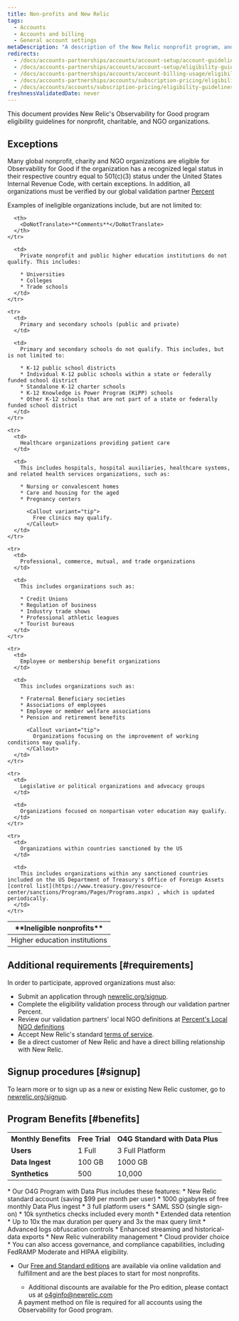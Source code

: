 ```yaml
---
title: Non-profits and New Relic
tags:
  - Accounts
  - Accounts and billing
  - General account settings
metaDescription: "A description of the New Relic nonprofit program, and eligibility requirements."
redirects:
  - /docs/accounts-partnerships/accounts/account-setup/account-guidelines-nonprofits
  - /docs/accounts-partnerships/accounts/account-setup/eligibility-guidelines-new-relic-nonprofit-program
  - /docs/accounts-partnerships/accounts/account-billing-usage/eligibility-guidelines-new-relic-nonprofit-program
  - /docs/accounts-partnerships/accounts/subscription-pricing/eligibility-guidelines-new-relic-nonprofit-program
  - /docs/accounts/accounts/subscription-pricing/eligibility-guidelines-new-relic-nonprofit-program
freshnessValidatedDate: never
---
```


This document provides New Relic's Observability for Good program eligibility guidelines for nonprofit, charitable, and NGO organizations.

## Exceptions

Many global nonprofit, charity and NGO organizations are eligible for Observability for Good if the organization has a recognized legal status in their respective country equal to 501(c)(3) status under the United States Internal Revenue Code, with certain exceptions. In addition, all organizations must be verified by our global validation partner [Percent](https://poweredbypercent.com/)

Examples of ineligible organizations include, but are not limited to:

<table>
  <thead>
    <tr>
      <th style={{ width: "200px" }}>
        <DoNotTranslate>**Ineligible nonprofits**</DoNotTranslate>
      </th>

      <th>
        <DoNotTranslate>**Comments**</DoNotTranslate>
      </th>
    </tr>
  </thead>

  <tbody>
    <tr>
      <td>
        Higher education institutions
      </td>

      <td>
        Private nonprofit and public higher education institutions do not qualify. This includes:

        * Universities
        * Colleges
        * Trade schools
      </td>
    </tr>

    <tr>
      <td>
        Primary and secondary schools (public and private)
      </td>

      <td>
        Primary and secondary schools do not qualify. This includes, but is not limited to:

        * K-12 public school districts
        * Individual K-12 public schools within a state or federally funded school district
        * Standalone K-12 charter schools
        * K-12 Knowledge is Power Program (KiPP) schools
        * Other K-12 schools that are not part of a state or federally funded school district
      </td>
    </tr>

    <tr>
      <td>
        Healthcare organizations providing patient care
      </td>

      <td>
        This includes hospitals, hospital auxiliaries, healthcare systems, and related health services organizations, such as:

        * Nursing or convalescent homes
        * Care and housing for the aged
        * Pregnancy centers

          <Callout variant="tip">
            Free clinics may qualify.
          </Callout>
      </td>
    </tr>

    <tr>
      <td>
        Professional, commerce, mutual, and trade organizations
      </td>

      <td>
        This includes organizations such as:

        * Credit Unions
        * Regulation of business
        * Industry trade shows
        * Professional athletic leagues
        * Tourist bureaus
      </td>
    </tr>

    <tr>
      <td>
        Employee or membership benefit organizations
      </td>

      <td>
        This includes organizations such as:

        * Fraternal Beneficiary societies
        * Associations of employees
        * Employee or member welfare associations
        * Pension and retirement benefits

          <Callout variant="tip">
            Organizations focusing on the improvement of working conditions may qualify.
          </Callout>
      </td>
    </tr>

    <tr>
      <td>
        Legislative or political organizations and advocacy groups
      </td>

      <td>
        Organizations focused on nonpartisan voter education may qualify.
      </td>
    </tr>

    <tr>
      <td>
        Organizations within countries sanctioned by the US
      </td>

      <td>
        This includes organizations within any sanctioned countries included on the US Department of Treasury's Office of Foreign Assets [control list](https://www.treasury.gov/resource-center/sanctions/Programs/Pages/Programs.aspx) , which is updated periodically.
      </td>
    </tr>
  </tbody>
</table>

## Additional requirements [#requirements]

In order to participate, approved organizations must also:

* Submit an application through [newrelic.org/signup](https://www.newrelic.org/signup).
* Complete the eligibility validation process through our validation partner Percent.
* Review our validation partners' local NGO definitions at [Percent's Local NGO definitions](https://poweredbypercent.com/nonprofit-definitions/)
* Accept New Relic's standard [terms of service](https://newrelic.com/terms).
* Be a direct customer of New Relic and have a direct billing relationship with New Relic.

## Signup procedures [#signup]

To learn more or to sign up as a new or existing New Relic customer, go to [newrelic.org/signup](https://www.newrelic.org/signup).

## Program Benefits [#benefits]

<table>
  <tbody>
    <tr>
        <th>Monthly Benefits</th>
        <th>Free Trial</th>
        <th>O4G Standard with Data Plus</th>
    </tr>
    <tr>
      <td><strong>Users</strong></td>
      <td>1 Full</td>
      <td>3 Full Platform</td>
    </tr>
    <tr>
      <td><strong>Data Ingest</strong></td>
      <td>100 GB</td>
      <td>1000 GB</td>
    </tr>
    <tr>
      <td><strong>Synthetics</strong></td>
      <td>500</td>
      <td>10,000</td>
    </tr>
  </tbody>
</table>
* Our O4G Program with Data Plus includes these features: 
  * New Relic standard account (saving $99 per month per user) 
  * 1000 gigabytes of free monthly Data Plus ingest
  * 3 full platform users
  * SAML SSO (single sign-on)
  * 10k synthetics checks included every month
  * Extended data retention
  * Up to 10x the max duration per query and 3x the max query limit 
  * Advanced logs obfuscation controls
  * Enhanced streaming and historical-data exports
  * New Relic vulnerability management
  * Cloud provider choice 
  * You can also access governance, and compliance capabilities, including FedRAMP Moderate and HIPAA eligibility.

* Our [Free and Standard editions](/docs/accounts/accounts-billing/new-relic-one-pricing-billing/new-relic-one-pricing-billing#editions) are available via online validation and fulfillment and are the best places to start for most nonprofits.
  * Additional discounts are available for the Pro edition, please contact us at o4ginfo@newrelic.com

  <Callout variant="tip">
    A payment method on file is required for all accounts using the Observability for Good program.
  </Callout>
